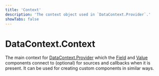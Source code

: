 ```yaml
---
title: 'Context'
description: 'The context object used in `DataContext.Provider`.'
showTabs: false
---
```


# DataContext.Context

The main context for [DataContext.Provider](/uilib/extensions/forms/DataContext/Provider) which the [Field](/uilib/extensions/forms/Field/) and [Value](/uilib/extensions/forms/Value/) components connect to (optional) for sources and callbacks when it is present. It can be used for creating custom components in similar ways.
